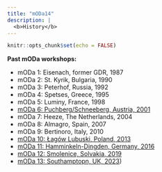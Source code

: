 ```yaml
---
title: "mODa14"
description: |
  <b>History</b>
---
```


```r
knitr::opts_chunk$set(echo = FALSE)
```

**Past mODa workshops:**

 - mODa 1: Eisenach, former GDR, 1987
 - mODa 2: St. Kyrik, Bulgaria, 1990
 - mODa 3: Peterhof, Russia, 1992
 - mODa 4: Spetses, Greece, 1995
 - mODa 5: Luminy, France, 1998
 - [mODa 6: Puchberg/Schneeberg, Austria, 2001](https://statmath.wu.ac.at/moda6/moda6.html)
 - mODa 7: Heeze, The Netherlands, 2004
 - mODa 8: Almagro, Spain, 2007
 - mODa 9: Bertinoro, Italy, 2010
 - [mODa 10: Łagów Lubuski, Poland, 2013](http://www.moda10.uz.zgora.pl)
 - [mODa 11: Hamminkeln-Dingden, Germany, 2016](https://www.statistik.tu-dortmund.de/mODa11/)
 - [mODa 12: Smolenice, Solvakia, 2019](http://www.iam.fmph.uniba.sk/moda12)
 - [mODa 13: Southamptopn, UK, 2023](http://www.iam.fmph.uniba.sk/moda12))